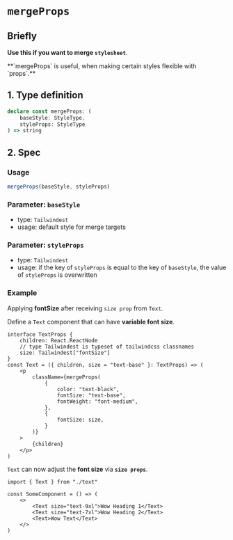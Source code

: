 
# `mergeProps`

## Briefly

**Use this if you want to merge `stylesheet`**.

<Callout>
    **`mergeProps` is useful, when making certain styles flexible with
    `props`.**
</Callout>

## 1. Type definition

```ts
declare const mergeProps: (
    baseStyle: StyleType,
    styleProps: StyleType
) => string
```

## 2. Spec

### Usage

```ts
mergeProps(baseStyle, styleProps)
```

### Parameter: `baseStyle`

-   type: `Tailwindest`
-   usage: default style for merge targets

### Parameter: `styleProps`

-   type: `Tailwindest`
-   usage: if the key of `styleProps` is equal to the key of `baseStyle`, the value of `styleProps` is overwritten

### Example

Applying **fontSize** after receiving `size prop` from `Text`.

Define a `Text` component that can have **variable font size**.

```tsx
interface TextProps {
    children: React.ReactNode
    // type Tailwindest is typeset of tailwindcss classnames
    size: Tailwindest["fontSize"]
}
const Text = ({ children, size = "text-base" }: TextProps) => (
    <p
        className={mergeProps(
            {
                color: "text-black",
                fontSize: "text-base",
                fontWeight: "font-medium",
            },
            {
                fontSize: size,
            }
        )}
    >
        {children}
    </p>
)
```

`Text` can now adjust the **font size** via **`size props`**.

```tsx
import { Text } from "./text"

const SomeComponent = () => (
    <>
        <Text size="text-9xl">Wow Heading 1</Text>
        <Text size="text-7xl">Wow Heading 2</Text>
        <Text>Wow Text</Text>
    </>
)
```
